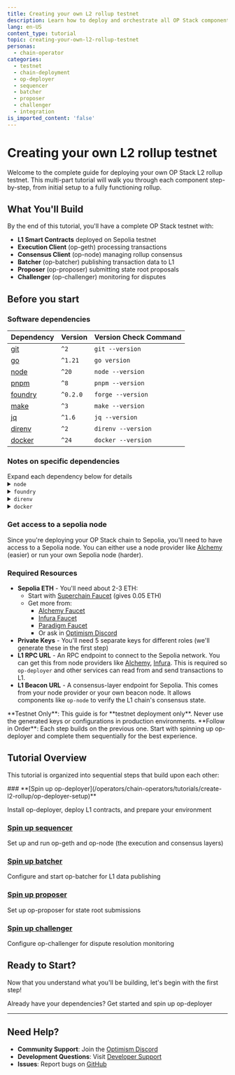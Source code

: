 ```yaml
---
title: Creating your own L2 rollup testnet
description: Learn how to deploy and orchestrate all OP Stack components for a complete testnet deployment.
lang: en-US
content_type: tutorial
topic: creating-your-own-l2-rollup-testnet
personas:
  - chain-operator
categories:
  - testnet
  - chain-deployment
  - op-deployer
  - sequencer
  - batcher
  - proposer
  - challenger
  - integration
is_imported_content: 'false'
---
```



# Creating your own L2 rollup testnet

Welcome to the complete guide for deploying your own OP Stack L2 rollup testnet. This multi-part tutorial will walk you through each component step-by-step, from initial setup to a fully functioning rollup.

## What You'll Build

By the end of this tutorial, you'll have a complete OP Stack testnet with:

*   **L1 Smart Contracts** deployed on Sepolia testnet
*   **Execution Client** (op-geth) processing transactions
*   **Consensus Client** (op-node) managing rollup consensus
*   **Batcher** (op-batcher) publishing transaction data to L1
*   **Proposer** (op-proposer) submitting state root proposals
*   **Challenger** (op-challenger) monitoring for disputes

## Before you start

### Software dependencies

| Dependency                                                    | Version  | Version Check Command |
| ------------------------------------------------------------- | -------- | --------------------- |
| [git](https://git-scm.com/)                                   | `^2`     | `git --version`       |
| [go](https://go.dev/)                                         | `^1.21`  | `go version`          |
| [node](https://nodejs.org/en/)                                | `^20`    | `node --version`      |
| [pnpm](https://pnpm.io/installation)                          | `^8`     | `pnpm --version`      |
| [foundry](https://github.com/foundry-rs/foundry#installation) | `^0.2.0` | `forge --version`     |
| [make](https://linux.die.net/man/1/make)                      | `^3`     | `make --version`      |
| [jq](https://github.com/jqlang/jq)                            | `^1.6`   | `jq --version`        |
| [direnv](https://direnv.net)                                  | `^2`     | `direnv --version`    |
| [docker](https://docs.docker.com/get-docker/)                    | `^24`    | `docker --version`     |

### Notes on specific dependencies

<Callout type="info">
  Expand each dependency below for details
</Callout>

<details>
  <summary><code>node</code></summary>

  We recommend using the latest LTS version of Node.js (currently v20).\
  [`nvm`](https://github.com/nvm-sh/nvm) is a useful tool that can help you manage multiple versions of Node.js on your machine.\
  You may experience unexpected errors on older versions of Node.js.
</details>

<details>
  <summary><code>foundry</code></summary>

  It's recommended to use the scripts in the monorepo's `package.json` for managing `foundry` to ensure you're always working with the correct version.\
  This approach simplifies the installation, update, and version checking process.\
  Make sure to clone the monorepo locally before proceeding.
</details>

<details>
  <summary><code>direnv</code></summary>

  Parts of this tutorial use [`direnv`](https://direnv.net) as a way of loading environment variables from `.envrc` files into your shell.\
  This means you won't have to manually export environment variables every time you want to use them.\
  `direnv` only ever has access to files that you explicitly allow it to see.

  After [installing `direnv`](https://direnv.net/docs/installation.html), you will need to **make sure that [`direnv` is hooked into your shell](https://direnv.net/docs/hook.html)**.\
  Make sure you've followed [the guide on the `direnv` website](https://direnv.net/docs/hook.html), then **close your terminal and reopen it** so that the changes take effect (or `source` your config file if you know how to do that).

  <Callout>
    Make sure that you have correctly hooked `direnv` into your shell by modifying your shell configuration file (like `~/.bashrc` or `~/.zshrc`).\
    If you haven't edited a config file then you probably haven't configured `direnv` properly (and things might not work later).
  </Callout>
</details>

<details>
  <summary><code>docker</code></summary>

  Docker is used extensively in this tutorial for running various OP Stack components.\
  Make sure you have both Docker and Docker Compose installed and running on your system.\
  On Linux, you may need to [configure Docker to run without sudo](https://docs.docker.com/engine/install/linux-postinstall/#manage-docker-as-a-non-root-user).

  <Callout>
    If you're using Docker Desktop, ensure it's running before starting the tutorial.\
    You can verify your installation with:
    ```bash
    docker run hello-world
    ```
  </Callout>
</details>

### Get access to a sepolia node

Since you're deploying your OP Stack chain to Sepolia, you'll need to have access to a Sepolia node.
You can either use a node provider like [Alchemy](https://www.alchemy.com/) (easier) or run your own Sepolia node (harder).

### Required Resources

*   **Sepolia ETH** - You'll need about 2-3 ETH:
    * Start with [Superchain Faucet](https://console.optimism.io/faucet) (gives 0.05 ETH)
    * Get more from:
      * [Alchemy Faucet](https://sepoliafaucet.com/)
      * [Infura Faucet](https://www.infura.io/faucet/sepolia)
      * [Paradigm Faucet](https://faucet.paradigm.xyz/)
      * Or ask in [Optimism Discord](https://discord.gg/optimism)
*   **Private Keys** - You'll need 5 separate keys for different roles (we'll generate these in the first step)
*   **L1 RPC URL** - An RPC endpoint to connect to the Sepolia network. You can get this from node providers like [Alchemy](https://www.alchemy.com/), [Infura](https://www.infura.io/). This is required so `op-deployer` and other services can read from and send transactions to L1.
*   **L1 Beacon URL** - A consensus-layer endpoint for Sepolia. This comes from your node provider or your own beacon node. It allows components like `op-node` to verify the L1 chain's consensus state.

<Callout type="warning">
  **Testnet Only**: This guide is for **testnet deployment only**. Never use the generated keys or configurations in production environments.
</Callout>

<Callout type="info">
  **Follow in Order**: Each step builds on the previous one. Start with spinning up op-deployer and complete them sequentially for the best experience.
</Callout>

## Tutorial Overview

This tutorial is organized into sequential steps that build upon each other:

<Steps>
  ### **[Spin up op-deployer](/operators/chain-operators/tutorials/create-l2-rollup/op-deployer-setup)**

  Install op-deployer, deploy L1 contracts, and prepare your environment

  ### **[Spin up sequencer](/operators/chain-operators/tutorials/create-l2-rollup/op-geth-setup)**

  Set up and run op-geth and op-node (the execution and consensus layers)

  ### **[Spin up batcher](/operators/chain-operators/tutorials/create-l2-rollup/op-batcher-setup)**

  Configure and start op-batcher for L1 data publishing

  ### **[Spin up proposer](/operators/chain-operators/tutorials/create-l2-rollup/op-proposer-setup)**

  Set up op-proposer for state root submissions

  ### **[Spin up challenger](/operators/chain-operators/tutorials/create-l2-rollup/op-challenger-setup)**

  Configure op-challenger for dispute resolution monitoring
</Steps>

## Ready to Start?

Now that you understand what you'll be building, let's begin with the first step!

<Card title="Spin up op-deployer →" href="/operators/chain-operators/tutorials/create-l2-rollup/op-deployer-setup">
  Already have your dependencies? Get started and spin up op-deployer
</Card>

***

## Need Help?

*   **Community Support**: Join the [Optimism Discord](https://discord.gg/optimism)
*   **Development Questions**: Visit [Developer Support](https://github.com/ethereum-optimism/developers/discussions)
*   **Issues**: Report bugs on [GitHub](https://github.com/ethereum-optimism/optimism/issues)

